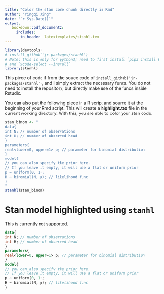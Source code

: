 ```yaml
---
title: "Color the stan code chunk directly in Rmd"
author: "Yingqi Jing"
date: "`r Sys.Date()`"
output:
   bookdown::pdf_document2:
     includes:
       in_header: latextemplates/stanhl.tex
---
```


```r
library(devtools)
# install_github('jr-packages/stanhl')
# Note: this is only for python3; need to first install `pip3 install Pygments`; 
# and `xcode-select --install`
library(stanhl)
```


This piece of code if from the souce code of `install_github('jr-packages/stanhl')`, and I simply extract the necessary funcs. You do not need to install the repository, but directly make use of the funcs inside Rstudio. 

You can also put the following piece in a R script and source it at the beginning of your Rmd script. This will create a **highlight.tex** file in the current working directory. With this, you are able to color your stan code.


```r
stan_binom <- "
data{
int N; // number of observations
int H; // number of observed head
}
parameters{
real<lower=0, upper=1> p; // parameter for binomial distribution
}
model{
// you can also specify the prior here.
// If you leave it empty, it will use a flat or uniform prior
p ~ uniform(0, 1);
H ~ binomial(N, p); // likelihood func
}
"
stanhl(stan_binom)
```

# Stan model highlighted using `stanhl`

This is currently not supported.

```stan
data{
int N; // number of observations
int H; // number of observed head
}
parameters{
real<lower=0, upper=1> p; // parameter for binomial distribution
}
model{
// you can also specify the prior here.
// If you leave it empty, it will use a flat or uniform prior
p ~ uniform(0, 1);
H ~ binomial(N, p); // likelihood func
}
```